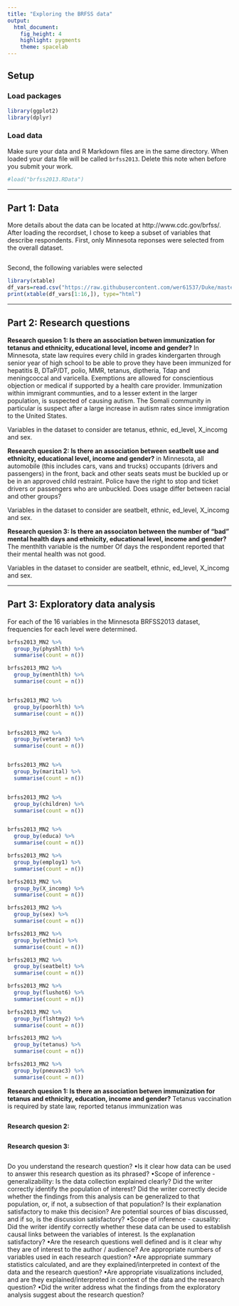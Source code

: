 ---
title: "Exploring the BRFSS data"
output: 
  html_document: 
    fig_height: 4
    highlight: pygments
    theme: spacelab
---

## Setup

### Load packages

```{r load-packages, message = FALSE}
library(ggplot2)
library(dplyr)
```

### Load data

Make sure your data and R Markdown files are in the same directory. When loaded
your data file will be called `brfss2013`. Delete this note when before you submit 
your work. 

```{r load-data}
#load("brfss2013.RData")
```



* * *

## Part 1: Data
More details about the data can be located at http://www.cdc.gov/brfss/.
After loading the recordset, I chose to keep a subset of variables that describe respondents. First, only Minnesota reponses were selected from the overall dataset.  

```r

```

Second, the following variables were selected


```{r xtable, results="asis"}
library(xtable)
df_vars=read.csv("https://raw.githubusercontent.com/wer61537/Duke/master/vars.csv")
print(xtable(df_vars[1:16,]), type="html")
```


* * *

## Part 2: Research questions

**Research quesion 1: Is there an association betwen immunization for tetanus and ethnicity, educational level, income and gender?**
In Minnesota, state law requires every child in grades kindergarten through senior year of high school to be able to prove they have been immunized for hepatitis B, DTaP/DT, polio, MMR, tetanus, diptheria, Tdap and meningcoccal and varicella. Exemptions are allowed for conscientious objection or medical if supported by a health care provider.  Immunization within immigrant communties, and to a lesser extent in the larger population, is suspected of causing autism.  The Somali community in particular is suspect after a large increase in autism rates since immigration to the United States.

Variables in the dataset to consider are tetanus, ethnic, ed_level, X_incomg and sex. 

**Research quesion 2: Is there an association between seatbelt use and ethnicity, educational level, income and gender?**
in Minnesota, all automobile (this includes cars, vans and trucks) occupants (drivers and passengers) in the front, back and other seats seats must be buckled up or be in an approved child restraint. Police have the right to stop and ticket drivers or passengers who are unbuckled.  Does usage differ between racial and other groups?

Variables in the dataset to consider are seatbelt, ethnic, ed_level, X_incomg and sex. 

**Research quesion 3: Is there an associaton between the number of "bad" mental health days and ethnicity, educational level, income and gender?**
The menthlth variable is the number Of days the respondent reported that their mental health was not good.

Variables in the dataset to consider are seatbelt, ethnic, ed_level, X_incomg and sex. 


* * *

## Part 3: Exploratory data analysis
For each of the 16 variables in the Minnesota BRFSS2013 dataset, frequencies for each level were determined.
```r
brfss2013_MN2 %>% 
  group_by(physhlth) %>% 
  summarise(count = n())

brfss2013_MN2 %>% 
  group_by(menthlth) %>% 
  summarise(count = n())


brfss2013_MN2 %>% 
  group_by(poorhlth) %>% 
  summarise(count = n())


brfss2013_MN2 %>% 
  group_by(veteran3) %>% 
  summarise(count = n())


brfss2013_MN2 %>% 
  group_by(marital) %>% 
  summarise(count = n())


brfss2013_MN2 %>% 
  group_by(children) %>% 
  summarise(count = n())


brfss2013_MN2 %>% 
  group_by(educa) %>% 
  summarise(count = n())

brfss2013_MN2 %>% 
  group_by(employ1) %>% 
  summarise(count = n())

brfss2013_MN2 %>% 
  group_by(X_incomg) %>% 
  summarise(count = n())

brfss2013_MN2 %>% 
  group_by(sex) %>% 
  summarise(count = n())

brfss2013_MN2 %>% 
  group_by(ethnic) %>% 
  summarise(count = n())

brfss2013_MN2 %>% 
  group_by(seatbelt) %>% 
  summarise(count = n())

brfss2013_MN2 %>% 
  group_by(flushot6) %>% 
  summarise(count = n())

brfss2013_MN2 %>% 
  group_by(flshtmy2) %>% 
  summarise(count = n())

brfss2013_MN2 %>% 
  group_by(tetanus) %>% 
  summarise(count = n())

brfss2013_MN2 %>% 
  group_by(pneuvac3) %>% 
  summarise(count = n())

```

**Research quesion 1: Is there an association betwen immunization for tetanus and ethnicity, education, income and gender?**
Tetanus vaccination is required by state law, reported tetanus immunization was 
```{r}

```



**Research quesion 2:**

```{r}

```



**Research quesion 3:**

```{r}

```

Do you understand the research question?
•Is it clear how data can be used to answer this research question as its phrased?
•Scope of inference - generalizability: Is the data collection explained clearly? Did the writer correctly identify the population of interest? Did the writer correctly decide whether the findings from this analysis can be generalized to that population, or, if not, a subsection of that population? Is their explanation satisfactory to make this decision? Are potential sources of bias discussed, and if so, is the discussion satisfactory?
•Scope of inference - causality: Did the writer identify correctly whether these data can be used to establish causal links between the variables of interest. Is the explanation satisfactory?
•Are the research questions well defined and is it clear why they are of interest to the author / audience? Are appropriate numbers of variables used in each research question?
•Are appropriate summary statistics calculated, and are they explained/interpreted in context of the data and the research question?
•Are appropriate visualizations included, and are they explained/interpreted in context of the data and the research question?
•Did the writer address what the findings from the exploratory analysis suggest about the research question?

